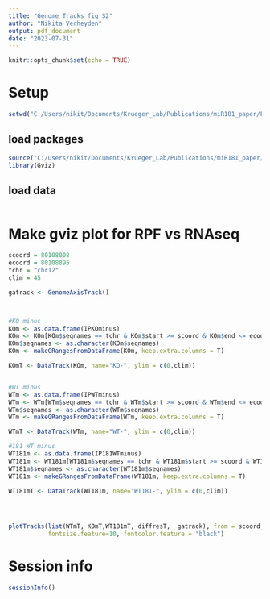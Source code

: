 ```yaml
---
title: "Genome Tracks fig S2"
author: "Nikita Verheyden"
output: pdf_document
date: "2023-07-31"
---
```


```r
knitr::opts_chunk$set(echo = TRUE)
```


# Setup

```r
setwd("C:/Users/nikit/Documents/Krueger_Lab/Publications/miR181_paper/Figure3")
```


## load packages
```r
source("C:/Users/nikit/Documents/Krueger_Lab/Publications/miR181_paper/Supporting_scripts/themes/theme_paper.R")
library(Gviz)


```


## load data
```r



```



# Make gviz plot for RPF vs RNAseq

```r
scoord = 80108008 
ecoord = 80108895
tchr = "chr12"
clim = 45

gatrack <- GenomeAxisTrack()



#KO minus
KOm <- as.data.frame(IPKOminus)
KOm <- KOm[KOm$seqnames == tchr & KOm$start >= scoord & KOm$end <= ecoord,]
KOm$seqnames <- as.character(KOm$seqnames)
KOm <- makeGRangesFromDataFrame(KOm, keep.extra.columns = T)

KOmT <- DataTrack(KOm, name="KO-", ylim = c(0,clim))


#WT minus
WTm <- as.data.frame(IPWTminus)
WTm <- WTm[WTm$seqnames == tchr & WTm$start >= scoord & WTm$end <= ecoord,]
WTm$seqnames <- as.character(WTm$seqnames)
WTm <- makeGRangesFromDataFrame(WTm, keep.extra.columns = T)

WTmT <- DataTrack(WTm, name="WT-", ylim = c(0,clim))

#181 WT minus
WT181m <- as.data.frame(IP181WTminus)
WT181m <- WT181m[WT181m$seqnames == tchr & WT181m$start >= scoord & WT181m$end <= ecoord,]
WT181m$seqnames <- as.character(WT181m$seqnames)
WT181m <- makeGRangesFromDataFrame(WT181m, keep.extra.columns = T)

WT181mT <- DataTrack(WT181m, name="WT181-", ylim = c(0,clim))




plotTracks(list(WTmT, KOmT,WT181mT, diffresT,  gatrack), from = scoord, to= ecoord, type="histogram", featureAnnotation = "id", 
           fontsize.feature=10, fontcolor.feature = "black")

```


# Session info
```r
sessionInfo()
```
